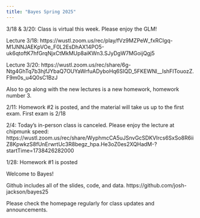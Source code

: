 ```yaml
---
title: "Bayes Spring 2025"
---
```


3/18 & 3/20: Class is virtual this week. Please enjoy the GLM! 

Lecture 3/18: https://wustl.zoom.us/rec/play/fVz9MZPeW_fxRCIgq-M1JNNJAEKpVOe_F0L2EsDhAX14PO5-uk6qtoftK7hfGrqNjxCtMkMUp8aiKWn3.SJyDgW7MGoijQgj5

Lecture 3/20: https://wustl.zoom.us/rec/share/6g-Ntg4GhTq7b3hjfJYbaQ7OUYaWrfuADyboHq6SIQD_5FKEWNl__IshFITouozZ.F9m0s_u4Q0sC1BzJ

Also to go along with the new lectures is a new homework, homework number 3. 




2/11: Homework #2 is posted, and the material will take us up to the first exam. First exam is 2/18

2/4: Today's in-person class is canceled. Please enjoy the lecture at chipmunk speed: https://wustl.zoom.us/rec/share/WyphmcCA5uJSnvGcSDKVIrcs6SxSo8R6iiZ8KpwkzS8fUnErwrtUc3R8begz_hpa.He3oZ0es2XQHadM-?startTime=1738426282000


1/28: Homework #1 is posted


Welcome to Bayes! 

Github includes all of the slides, code, and data. https://github.com/josh-jackson/bayes25

Please check the homepage regularly for class updates and announcements.